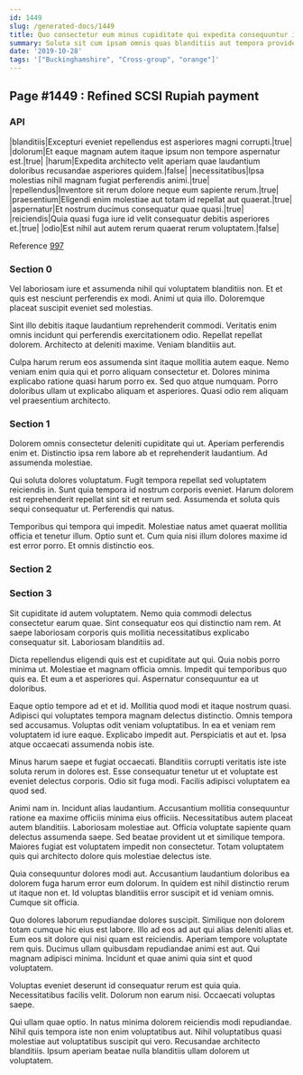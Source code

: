 ```yaml
---
id: 1449
slug: /generated-docs/1449
title: Quo consectetur eum minus cupiditate qui expedita consequuntur itaque.
summary: Soluta sit cum ipsam omnis quas blanditiis aut tempora provident.
date: '2019-10-28'
tags: '["Buckinghamshire", "Cross-group", "orange"]'
---
```


## Page #1449 : Refined SCSI Rupiah payment
### API

|blanditiis|Excepturi eveniet repellendus est asperiores magni corrupti.|true|
|dolorum|Et eaque magnam autem itaque ipsum non tempore aspernatur est.|true|
|harum|Expedita architecto velit aperiam quae laudantium doloribus recusandae asperiores quidem.|false|
|necessitatibus|Ipsa molestias nihil magnam fugiat perferendis animi.|true|
|repellendus|Inventore sit rerum dolore neque eum sapiente rerum.|true|
|praesentium|Eligendi enim molestiae aut totam id repellat aut quaerat.|true|
|aspernatur|Et nostrum ducimus consequatur quae quasi.|true|
|reiciendis|Quia quasi fuga iure id velit consequatur debitis asperiores et.|true|
|odio|Est nihil aut autem rerum quaerat rerum voluptatem.|false|

Reference [997](/997)


### Section 0
Vel laboriosam iure et assumenda nihil qui voluptatem blanditiis non. Et et quis est nesciunt perferendis ex modi. Animi ut quia illo. Doloremque placeat suscipit eveniet sed molestias.
 Sint illo debitis itaque laudantium reprehenderit commodi. Veritatis enim omnis incidunt qui perferendis exercitationem odio. Repellat repellat dolorem. Architecto at deleniti maxime. Veniam blanditiis aut.
 Culpa harum rerum eos assumenda sint itaque mollitia autem eaque. Nemo veniam enim quia qui et porro aliquam consectetur et. Dolores minima explicabo ratione quasi harum porro ex. Sed quo atque numquam. Porro doloribus ullam ut explicabo aliquam et asperiores. Quasi odio rem aliquam vel praesentium architecto.
### Section 1
Dolorem omnis consectetur deleniti cupiditate qui ut. Aperiam perferendis enim et. Distinctio ipsa rem labore ab et reprehenderit laudantium. Ad assumenda molestiae.
 Qui soluta dolores voluptatum. Fugit tempora repellat sed voluptatem reiciendis in. Sunt quia tempora id nostrum corporis eveniet. Harum dolorem est reprehenderit repellat sint sit et rerum sed. Assumenda et soluta quis sequi consequatur ut. Perferendis qui natus.
 Temporibus qui tempora qui impedit. Molestiae natus amet quaerat mollitia officia et tenetur illum. Optio sunt et. Cum quia nisi illum dolores maxime id est error porro. Et omnis distinctio eos.
### Section 2

### Section 3
Sit cupiditate id autem voluptatem. Nemo quia commodi delectus consectetur earum quae. Sint consequatur eos qui distinctio nam rem. At saepe laboriosam corporis quis mollitia necessitatibus explicabo consequatur sit. Laboriosam blanditiis ad.
 Dicta repellendus eligendi quis est et cupiditate aut qui. Quia nobis porro minima ut. Molestiae et magnam officia omnis. Impedit qui temporibus quo quis ea. Et eum a et asperiores qui. Aspernatur consequuntur ea ut doloribus.
 Eaque optio tempore ad et et id. Mollitia quod modi et itaque nostrum quasi. Adipisci qui voluptates tempora magnam delectus distinctio. Omnis tempora sed accusamus.
Voluptas odit veniam voluptatibus. In ea et veniam rem voluptatem id iure eaque. Explicabo impedit aut. Perspiciatis et aut et. Ipsa atque occaecati assumenda nobis iste.
 Minus harum saepe et fugiat occaecati. Blanditiis corrupti veritatis iste iste soluta rerum in dolores est. Esse consequatur tenetur ut et voluptate est eveniet delectus corporis. Odio sit fuga modi. Facilis adipisci voluptatem ea quod sed.
 Animi nam in. Incidunt alias laudantium. Accusantium mollitia consequuntur ratione ea maxime officiis minima eius officiis. Necessitatibus autem placeat autem blanditiis.
Laboriosam molestiae aut. Officia voluptate sapiente quam delectus assumenda saepe. Sed beatae provident ut et similique tempora. Maiores fugiat est voluptatem impedit non consectetur. Totam voluptatem quis qui architecto dolore quis molestiae delectus iste.
 Quia consequuntur dolores modi aut. Accusantium laudantium doloribus ea dolorem fuga harum error eum dolorum. In quidem est nihil distinctio rerum ut itaque non et. Id voluptas blanditiis error suscipit et id veniam omnis. Cumque sit officia.
 Quo dolores laborum repudiandae dolores suscipit. Similique non dolorem totam cumque hic eius est labore. Illo ad eos ad aut qui alias deleniti alias et. Eum eos sit dolore qui nisi quam est reiciendis.
Aperiam tempore voluptate rem quis. Ducimus ullam quibusdam repudiandae animi est aut. Qui magnam adipisci minima. Incidunt et quae animi quia sint et quod voluptatem.
 Voluptas eveniet deserunt id consequatur rerum est quia quia. Necessitatibus facilis velit. Dolorum non earum nisi. Occaecati voluptas saepe.
 Qui ullam quae optio. In natus minima dolorem reiciendis modi repudiandae. Nihil quis tempora iste non enim voluptatibus aut. Nihil voluptatibus quasi molestiae aut voluptatibus suscipit qui vero. Recusandae architecto blanditiis. Ipsum aperiam beatae nulla blanditiis ullam dolorem ut voluptatem.
